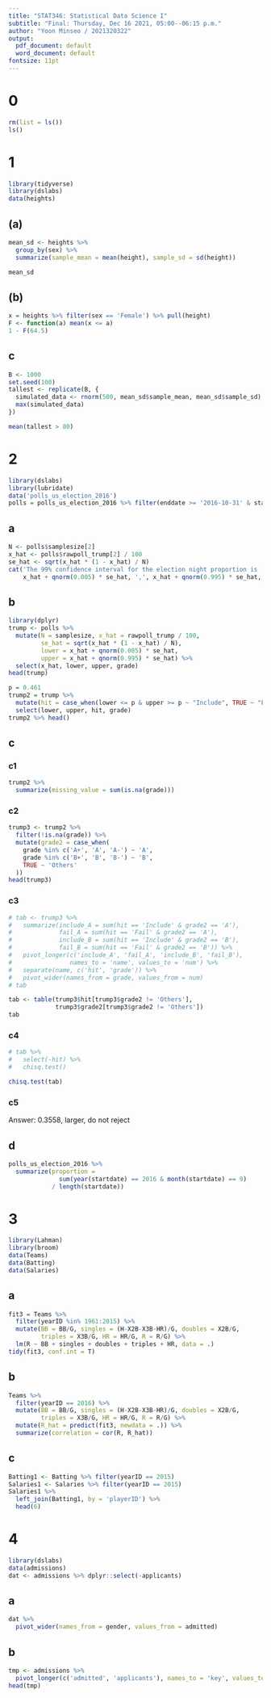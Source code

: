 ---
title: "STAT346: Statistical Data Science I"
subtitle: "Final: Thursday, Dec 16 2021, 05:00--06:15 p.m."
author: "Yoon Minseo / 2021320322"
output:
  pdf_document: default
  word_document: default
fontsize: 11pt
---

# 0
```{r echo=TRUE}
rm(list = ls())
ls()
```

# 1

```{r echo=TRUE, warning=FALSE, message=FALSE}
library(tidyverse)
library(dslabs)
data(heights)
```

## (a)
```{r echo=TRUE}
mean_sd <- heights %>%
  group_by(sex) %>%
  summarize(sample_mean = mean(height), sample_sd = sd(height))

mean_sd
```

## (b)
```{r echo=TRUE}
x = heights %>% filter(sex == 'Female') %>% pull(height)
F <- function(a) mean(x <= a)
1 - F(64.5)
```

## c
```{r echo=TRUE}
B <- 1000
set.seed(100)
tallest <- replicate(B, {
  simulated_data <- rnorm(500, mean_sd$sample_mean, mean_sd$sample_sd)
  max(simulated_data)
})

mean(tallest > 80)
```

# 2
```{r echo=TRUE, warning=FALSE, message=FALSE}
library(dslabs)
library(lubridate)
data('polls_us_election_2016')
polls = polls_us_election_2016 %>% filter(enddate >= '2016-10-31' & state == 'U.S.')
```

## a
```{r echo=TRUE}
N <- polls$samplesize[2]
x_hat <- polls$rawpoll_trump[2] / 100
se_hat <- sqrt(x_hat * (1 - x_hat) / N)
cat('The 99% confidence interval for the election night proportion is [',
    x_hat + qnorm(0.005) * se_hat, ',', x_hat + qnorm(0.995) * se_hat, ']')
```

## b
```{r echo=TRUE, warning=FALSE, message=FALSE}
library(dplyr)
trump <- polls %>%
  mutate(N = samplesize, x_hat = rawpoll_trump / 100,
         se_hat = sqrt(x_hat * (1 - x_hat) / N),
         lower = x_hat + qnorm(0.005) * se_hat, 
         upper = x_hat + qnorm(0.995) * se_hat) %>%
  select(x_hat, lower, upper, grade)
head(trump)
```
```{r echo=TRUE}
p = 0.461
trump2 = trump %>% 
  mutate(hit = case_when(lower <= p & upper >= p ~ "Include", TRUE ~ "Fail")) %>%
  select(lower, upper, hit, grade)
trump2 %>% head()
```

## c

### c1
```{r echo=TRUE}
trump2 %>%
  summarize(missing_value = sum(is.na(grade)))
```

### c2
```{r echo=TRUE}
trump3 <- trump2 %>%
  filter(!is.na(grade)) %>%
  mutate(grade2 = case_when(
    grade %in% c('A+', 'A', 'A-') ~ 'A',
    grade %in% c('B+', 'B', 'B-') ~ 'B',
    TRUE ~ 'Others'
  ))
head(trump3)
```

### c3
```{r echo=TRUE}
# tab <- trump3 %>% 
#   summarize(include_A = sum(hit == 'Include' & grade2 == 'A'), 
#             fail_A = sum(hit == 'Fail' & grade2 == 'A'), 
#             include_B = sum(hit == 'Include' & grade2 == 'B'), 
#             fail_B = sum(hit == 'Fail' & grade2 == 'B')) %>%
#   pivot_longer(c('include_A', 'fail_A', 'include_B', 'fail_B'), 
#                names_to = 'name', values_to = 'num') %>%
#   separate(name, c('hit', 'grade')) %>% 
#   pivot_wider(names_from = grade, values_from = num)
# tab

tab <- table(trump3$hit[trump3$grade2 != 'Others'], 
             trump3$grade2[trump3$grade2 != 'Others'])
tab
```

### c4
```{r echo=TRUE, warning=FALSE}
# tab %>%
#   select(-hit) %>%
#   chisq.test()

chisq.test(tab)
```

### c5
Answer: 0.3558, larger, do not reject

## d
```{r echo=TRUE}
polls_us_election_2016 %>%
  summarize(proportion =
              sum(year(startdate) == 2016 & month(startdate) == 9) 
            / length(startdate))
```

# 3
```{r echo=TRUE, warning=FALSE, message=FALSE}
library(Lahman)
library(broom)
data(Teams)
data(Batting)
data(Salaries)
```

## a
```{r echo=TRUE}
fit3 = Teams %>% 
  filter(yearID %in% 1961:2015) %>% 
  mutate(BB = BB/G, singles = (H-X2B-X3B-HR)/G, doubles = X2B/G, 
         triples = X3B/G, HR = HR/G, R = R/G) %>%
  lm(R ~ BB + singles + doubles + triples + HR, data = .)
tidy(fit3, conf.int = T)
```

## b
```{r echo=TRUE}
Teams %>% 
  filter(yearID == 2016) %>% 
  mutate(BB = BB/G, singles = (H-X2B-X3B-HR)/G, doubles = X2B/G, 
         triples = X3B/G, HR = HR/G, R = R/G) %>%
  mutate(R_hat = predict(fit3, newdata = .)) %>%
  summarize(correlation = cor(R, R_hat))
```

## c
```{r echo=TRUE}
Batting1 <- Batting %>% filter(yearID == 2015)
Salaries1 <- Salaries %>% filter(yearID == 2015)
Salaries1 %>%
  left_join(Batting1, by = 'playerID') %>%
  head(6)
```

# 4
```{r echo=TRUE, warning=FALSE, message=FALSE}
library(dslabs)
data(admissions)
dat <- admissions %>% dplyr::select(-applicants)
```

## a
```{r echo=TRUE}
dat %>%
  pivot_wider(names_from = gender, values_from = admitted)
```

## b
```{r echo=TRUE}
tmp <- admissions %>%
  pivot_longer(c('admitted', 'applicants'), names_to = 'key', values_to = 'value')
head(tmp)
```